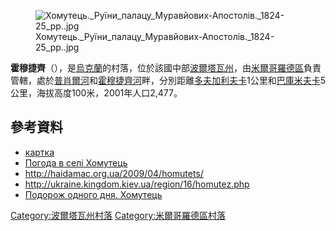 {{coord|50|4|9|N|33|43|5|E|scale:100000_region:UA|display=title}}

[[Image:Хомутець._Руїни_палацу_Муравйових-Апостолів._1824-25_рр..jpg|right]]

'''霍穆捷齊'''（{{lang-uk|Хомутець}}），是[[烏克蘭|烏克蘭]]的村落，位於該國中部[[波爾塔瓦州|波爾塔瓦州]]，由[[米爾哥羅德區|米爾哥羅德區]]負責管轄，處於[[普肖爾河|普肖爾河]]和[[霍穆捷齊河|霍穆捷齊河]]畔，分別距離[[多夫加利夫卡_(米爾哥羅德區)|多夫加利夫卡]]1公里和[[巴庫米夫卡_(米爾哥羅德區)|巴庫米夫卡]]5公里，海拔高度100米，2001年人口2,477。

==參考資料==
* [http://gska2.rada.gov.ua/pls/z7502/A005?rf7571=26052 картка]{{dead link|date=2018年5月 |bot=InternetArchiveBot |fix-attempted=yes }}
* [http://weather.in.ua/ua/poltavskaja/27478 Погода в селі Хомутець] {{Wayback|url=http://weather.in.ua/ua/poltavskaja/27478 |date=20201124115323 }}
* http://haidamac.org.ua/2009/04/homutets/ {{Wayback|url=http://haidamac.org.ua/2009/04/homutets/ |date=20200221040517 }}
* http://ukraine.kingdom.kiev.ua/region/16/homutez.php {{Wayback|url=http://ukraine.kingdom.kiev.ua/region/16/homutez.php |date=20210115031910 }}
* [http://poltavahistory.inf.ua/trip_u_2.html Подорож одного дня. Хомутець] {{Wayback|url=http://poltavahistory.inf.ua/trip_u_2.html |date=20200701073416 }}

{{DEFAULTSORT:Хомутець}}
[[Category:波爾塔瓦州村落|Category:波爾塔瓦州村落]]
[[Category:米爾哥羅德區村落|Category:米爾哥羅德區村落]]


{{Poltava-geo-stub}}